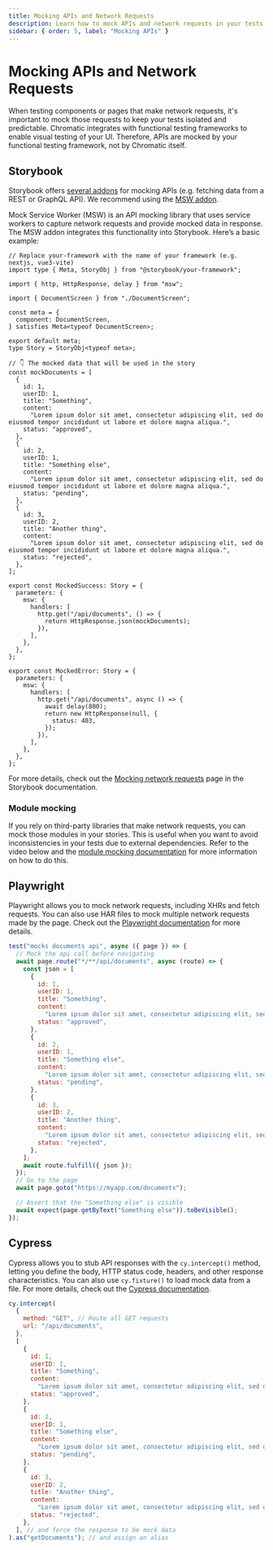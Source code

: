 ```yaml
---
title: Mocking APIs and Network Requests
description: Learn how to mock APIs and network requests in your tests (Storybook, Playwright and Cypress)
sidebar: { order: 5, label: "Mocking APIs" }
---
```



# Mocking APIs and Network Requests

When testing components or pages that make network requests, it's important to mock those requests to keep your tests isolated and predictable. Chromatic integrates with functional testing frameworks to enable visual testing of your UI. Therefore, APIs are mocked by your functional testing framework, not by Chromatic itself.

## Storybook

Storybook offers [several addons](https://storybook.js.org/addons/tag/api) for mocking APIs (e.g. fetching data from a REST or GraphQL API). We recommend using the [MSW addon](https://storybook.js.org/addons/msw-storybook-addon).

<YouTubeCallout
  client:load
  id="XF4IZlIZGz8"
  summary="Mocking network requests with MSW addon"
/>

Mock Service Worker (MSW) is an API mocking library that uses service workers to capture network requests and provide mocked data in response. The MSW addon integrates this functionality into Storybook. Here’s a basic example:

```tsx title="DocumentScreen.stories.tsx"
// Replace your-framework with the name of your framework (e.g. nextjs, vue3-vite)
import type { Meta, StoryObj } from "@storybook/your-framework";

import { http, HttpResponse, delay } from "msw";

import { DocumentScreen } from "./DocumentScreen";

const meta = {
  component: DocumentScreen,
} satisfies Meta<typeof DocumentScreen>;

export default meta;
type Story = StoryObj<typeof meta>;

// 👇 The mocked data that will be used in the story
const mockDocuments = [
  {
    id: 1,
    userID: 1,
    title: "Something",
    content:
      "Lorem ipsum dolor sit amet, consectetur adipiscing elit, sed do eiusmod tempor incididunt ut labore et dolore magna aliqua.",
    status: "approved",
  },
  {
    id: 2,
    userID: 1,
    title: "Something else",
    content:
      "Lorem ipsum dolor sit amet, consectetur adipiscing elit, sed do eiusmod tempor incididunt ut labore et dolore magna aliqua.",
    status: "pending",
  },
  {
    id: 3,
    userID: 2,
    title: "Another thing",
    content:
      "Lorem ipsum dolor sit amet, consectetur adipiscing elit, sed do eiusmod tempor incididunt ut labore et dolore magna aliqua.",
    status: "rejected",
  },
];

export const MockedSuccess: Story = {
  parameters: {
    msw: {
      handlers: [
        http.get("/api/documents", () => {
          return HttpResponse.json(mockDocuments);
        }),
      ],
    },
  },
};

export const MockedError: Story = {
  parameters: {
    msw: {
      handlers: [
        http.get("/api/documents", async () => {
          await delay(800);
          return new HttpResponse(null, {
            status: 403,
          });
        }),
      ],
    },
  },
};
```

For more details, check out the [Mocking network requests](https://storybook.js.org/docs/writing-stories/mocking-data-and-modules/mocking-network-requests) page in the Storybook documentation.

### Module mocking

If you rely on third-party libraries that make network requests, you can mock those modules in your stories. This is useful when you want to avoid inconsistencies in your tests due to external dependencies. Refer to the video below and the [module mocking documentation](https://storybook.js.org/docs/writing-stories/mocking-data-and-modules/mocking-modules) for more information on how to do this.

<YouTubeCallout
  client:load
  id="TL-YSDsPpCk"
  summary="Module mocking in Storybook"
/>

## Playwright

Playwright allows you to mock network requests, including XHRs and fetch requests. You can also use HAR files to mock multiple network requests made by the page. Check out the [Playwright documentation](https://playwright.dev/docs/mock#mock-api-requests) for more details.

```js title="tests/DocumentScreen.spec.js|ts"
test("mocks documents api", async ({ page }) => {
  // Mock the api call before navigating
  await page.route("*/**/api/documents", async (route) => {
    const json = [
      {
        id: 1,
        userID: 1,
        title: "Something",
        content:
          "Lorem ipsum dolor sit amet, consectetur adipiscing elit, sed do eiusmod tempor incididunt ut labore et dolore magna aliqua.",
        status: "approved",
      },
      {
        id: 2,
        userID: 1,
        title: "Something else",
        content:
          "Lorem ipsum dolor sit amet, consectetur adipiscing elit, sed do eiusmod tempor incididunt ut labore et dolore magna aliqua.",
        status: "pending",
      },
      {
        id: 3,
        userID: 2,
        title: "Another thing",
        content:
          "Lorem ipsum dolor sit amet, consectetur adipiscing elit, sed do eiusmod tempor incididunt ut labore et dolore magna aliqua.",
        status: "rejected",
      },
    ];
    await route.fulfill({ json });
  });
  // Go to the page
  await page.goto("https://myapp.com/documents");

  // Assert that the "Something else" is visible
  await expect(page.getByText("Something else")).toBeVisible();
});
```

## Cypress

Cypress allows you to stub API responses with the `cy.intercept()` method, letting you define the body, HTTP status code, headers, and other response characteristics. You can also use `cy.fixture()` to load mock data from a file. For more details, check out the [Cypress documentation](https://docs.cypress.io/guides/guides/network-requests#Stubbing).

```js title="cypress/e2e/DocumentScreen.cy.js|ts"
cy.intercept(
  {
    method: "GET", // Route all GET requests
    url: "/api/documents",
  },
  [
    {
      id: 1,
      userID: 1,
      title: "Something",
      content:
        "Lorem ipsum dolor sit amet, consectetur adipiscing elit, sed do eiusmod tempor incididunt ut labore et dolore magna aliqua.",
      status: "approved",
    },
    {
      id: 2,
      userID: 1,
      title: "Something else",
      content:
        "Lorem ipsum dolor sit amet, consectetur adipiscing elit, sed do eiusmod tempor incididunt ut labore et dolore magna aliqua.",
      status: "pending",
    },
    {
      id: 3,
      userID: 2,
      title: "Another thing",
      content:
        "Lorem ipsum dolor sit amet, consectetur adipiscing elit, sed do eiusmod tempor incididunt ut labore et dolore magna aliqua.",
      status: "rejected",
    },
  ], // and force the response to be mock data
).as("getDocuments"); // and assign an alias
```
